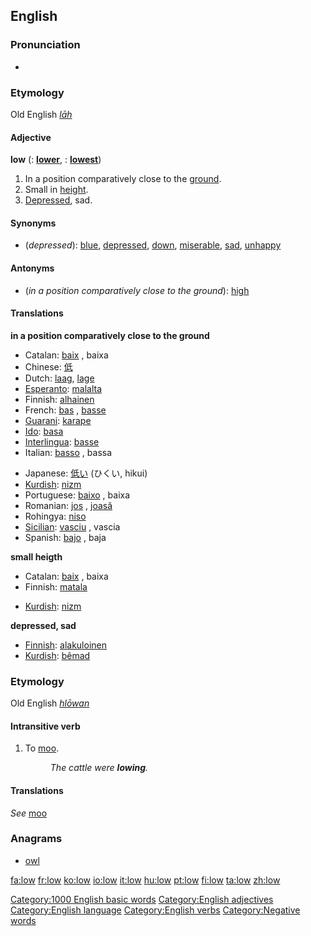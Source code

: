 ==English==

{{rank|laid|cold|led|518|low|American|bad|forward}}

===Pronunciation===
*{{audio|en-us-low.ogg|Audio (US)}}

===Etymology===
Old English ''[[lāh]]''
====Adjective====
'''low'''  ({{compar}}: '''[[lower]]''', {{superl}}: '''[[lowest]]''')
# In a position comparatively close to the [[ground]].
# Small in [[height]].
# [[Depressed]], sad.

====Synonyms====
*(''depressed''): [[blue]], [[depressed]], [[down]], [[miserable]], [[sad]], [[unhappy]]

====Antonyms====
*(''in a position comparatively close to the ground''): [[high]]

====Translations====

'''in a position comparatively close to the ground'''
{{top}}
*Catalan: [[baix]] {{m}}, baixa {{f}}
*Chinese: [[低]]
*Dutch: [[laag]], [[lage]]
*[[Esperanto]]: [[malalta]]
*Finnish: [[alhainen]]
*French: [[bas]] {{m}}, [[basse]] {{f}}
*[[Guarani]]: [[karape]]
*[[Ido]]: [[basa]]
*[[Interlingua]]: [[basse]]
*Italian: [[basso]] {{m}}, bassa {{f}}
{{mid}}
*Japanese: [[低い]] (ひくい, hikui)
*[[Kurdish]]: [[nizm]]
*Portuguese: [[baixo]] {{m}}, baixa {{f}}
*Romanian: [[jos]] {{m}}, [[joasă]] {{f}}
*Rohingya: [[niso]]
*[[Sicilian]]: [[vasciu]] {{m}}, vascia {{f}}
*Spanish: [[bajo]] {{m}}, baja {{f}}
{{bottom}}

'''small heigth'''
{{top}}
*Catalan: [[baix]] {{m}}, baixa {{f}}
*Finnish: [[matala]]
{{mid}}
*[[Kurdish]]: [[nizm]]
{{bottom}}

'''depressed, sad'''
{{top}}
*[[Finnish]]: [[alakuloinen]]
*[[Kurdish]]: [[bêmad]]
{{mid}}
{{bottom}}

===Etymology===
Old English ''[[hlōwan]]''
====Intransitive verb====
{{en-infl-reg-consonant|low||}}
# To [[moo]].
#:''The cattle were '''lowing'''.''

====Translations====
''See'' [[moo]]

===Anagrams===
*[[owl]]

[[Category:1000 English basic words]]
[[Category:English adjectives]]
[[Category:English language]]
[[Category:English verbs]]
[[Category:Negative words]]

[[fa:low]]
[[fr:low]]
[[ko:low]]
[[io:low]]
[[it:low]]
[[hu:low]]
[[pt:low]]
[[fi:low]]
[[ta:low]]
[[zh:low]]